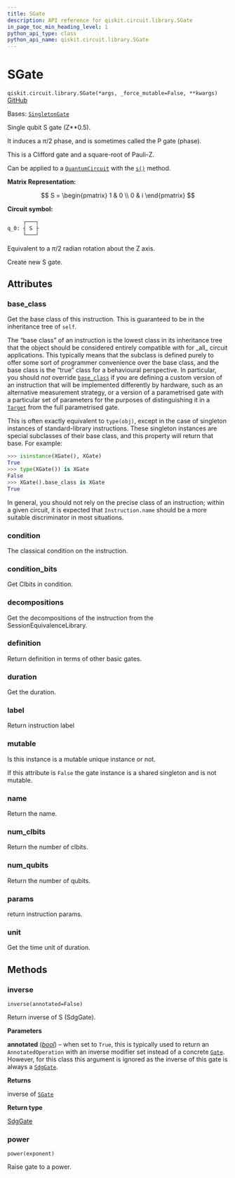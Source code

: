 ```yaml
---
title: SGate
description: API reference for qiskit.circuit.library.SGate
in_page_toc_min_heading_level: 1
python_api_type: class
python_api_name: qiskit.circuit.library.SGate
---
```


# SGate

<span id="qiskit.circuit.library.SGate" />

`qiskit.circuit.library.SGate(*args, _force_mutable=False, **kwargs)` [GitHub](https://github.com/qiskit/qiskit/tree/main/qiskit/circuit/library/standard_gates/s.py "view source code")

Bases: [`SingletonGate`](circuit_singleton#qiskit.circuit.singleton.SingletonGate "qiskit.circuit.singleton.SingletonGate")

Single qubit S gate (Z\*\*0.5).

It induces a $\pi/2$ phase, and is sometimes called the P gate (phase).

This is a Clifford gate and a square-root of Pauli-Z.

Can be applied to a [`QuantumCircuit`](qiskit.circuit.QuantumCircuit "qiskit.circuit.QuantumCircuit") with the [`s()`](qiskit.circuit.QuantumCircuit#s "qiskit.circuit.QuantumCircuit.s") method.

**Matrix Representation:**

$$
S = \begin{pmatrix}
        1 & 0 \\
        0 & i
    \end{pmatrix}
$$

**Circuit symbol:**

```python
     ┌───┐
q_0: ┤ S ├
     └───┘
```

Equivalent to a $\pi/2$ radian rotation about the Z axis.

Create new S gate.

## Attributes

<span id="qiskit.circuit.library.SGate.base_class" />

### base\_class

Get the base class of this instruction. This is guaranteed to be in the inheritance tree of `self`.

The “base class” of an instruction is the lowest class in its inheritance tree that the object should be considered entirely compatible with for \_all\_ circuit applications. This typically means that the subclass is defined purely to offer some sort of programmer convenience over the base class, and the base class is the “true” class for a behavioural perspective. In particular, you should *not* override [`base_class`](#qiskit.circuit.library.SGate.base_class "qiskit.circuit.library.SGate.base_class") if you are defining a custom version of an instruction that will be implemented differently by hardware, such as an alternative measurement strategy, or a version of a parametrised gate with a particular set of parameters for the purposes of distinguishing it in a [`Target`](qiskit.transpiler.Target "qiskit.transpiler.Target") from the full parametrised gate.

This is often exactly equivalent to `type(obj)`, except in the case of singleton instances of standard-library instructions. These singleton instances are special subclasses of their base class, and this property will return that base. For example:

```python
>>> isinstance(XGate(), XGate)
True
>>> type(XGate()) is XGate
False
>>> XGate().base_class is XGate
True
```

In general, you should not rely on the precise class of an instruction; within a given circuit, it is expected that `Instruction.name` should be a more suitable discriminator in most situations.

<span id="qiskit.circuit.library.SGate.condition" />

### condition

The classical condition on the instruction.

<span id="qiskit.circuit.library.SGate.condition_bits" />

### condition\_bits

Get Clbits in condition.

<span id="qiskit.circuit.library.SGate.decompositions" />

### decompositions

Get the decompositions of the instruction from the SessionEquivalenceLibrary.

<span id="qiskit.circuit.library.SGate.definition" />

### definition

Return definition in terms of other basic gates.

<span id="qiskit.circuit.library.SGate.duration" />

### duration

Get the duration.

<span id="qiskit.circuit.library.SGate.label" />

### label

Return instruction label

<span id="qiskit.circuit.library.SGate.mutable" />

### mutable

Is this instance is a mutable unique instance or not.

If this attribute is `False` the gate instance is a shared singleton and is not mutable.

<span id="qiskit.circuit.library.SGate.name" />

### name

Return the name.

<span id="qiskit.circuit.library.SGate.num_clbits" />

### num\_clbits

Return the number of clbits.

<span id="qiskit.circuit.library.SGate.num_qubits" />

### num\_qubits

Return the number of qubits.

<span id="qiskit.circuit.library.SGate.params" />

### params

return instruction params.

<span id="qiskit.circuit.library.SGate.unit" />

### unit

Get the time unit of duration.

## Methods

### inverse

<span id="qiskit.circuit.library.SGate.inverse" />

`inverse(annotated=False)`

Return inverse of S (SdgGate).

**Parameters**

**annotated** ([*bool*](https://docs.python.org/3/library/functions.html#bool "(in Python v3.12)")) – when set to `True`, this is typically used to return an `AnnotatedOperation` with an inverse modifier set instead of a concrete [`Gate`](qiskit.circuit.Gate "qiskit.circuit.Gate"). However, for this class this argument is ignored as the inverse of this gate is always a [`SdgGate`](qiskit.circuit.library.SdgGate "qiskit.circuit.library.SdgGate").

**Returns**

inverse of [`SGate`](#qiskit.circuit.library.SGate "qiskit.circuit.library.SGate")

**Return type**

[SdgGate](qiskit.circuit.library.SdgGate "qiskit.circuit.library.SdgGate")

### power

<span id="qiskit.circuit.library.SGate.power" />

`power(exponent)`

Raise gate to a power.

